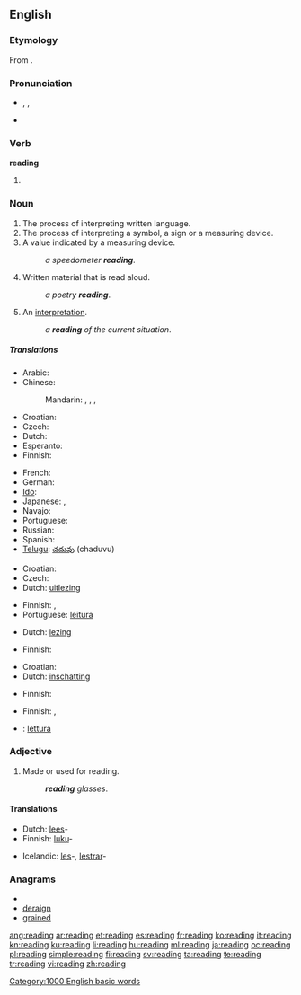 {{wikipedia|reading (disambiguation)}}
{{also|Reading}}
==English==
{{rank|broke|waiting|political|774|reading|German|seven|notice}}

===Etymology===
From {{suffix|read|ing}}.

===Pronunciation===
* {{enPR|rēd'ĭng}}, {{IPA|/ˈriːdɪŋ/}}, {{SAMPA|/"ri:dIN/}}
* {{audio|en-us-reading.ogg|Audio (US)}}
*: {{rhymes|iːdɪŋ}}

===Verb===
'''reading'''

# {{present participle of|read}}

===Noun===
{{wikipedia}}
{{en-noun|s|-}}

# The process of interpreting written language.
# The process of interpreting a symbol, a sign or a measuring device.
# A value indicated by a measuring device.
#: ''a speedometer '''reading'''''.
# Written material that is read aloud.
#: ''a poetry '''reading'''''.
# An [[interpretation]].
#: ''a '''reading''' of the current situation''.

=====Translations=====
{{trans-top|the process of interpreting written language}}
* Arabic: {{t|ar|قراءة|f|tr=qiraa'a}}
* Chinese:
*: Mandarin: {{t-|cmn|讀書|sc=Hani}},  {{t-|cmn|读书|tr=dúshū|sc=Hani}},  {{t-|cmn|閱讀|sc=Hani}},  {{t-|cmn|阅读|tr=yuèdú|sc=Hani}}
* Croatian: {{t-|hr|čitanje|n|alt=čìtānje}}
* Czech: {{t-|cs|čtení|n}}
* Dutch: {{t+|nl|lezen|n}}
* Esperanto: {{t-|eo|legado|xs=Esperanto}}
* Finnish: {{t-|fi|lukeminen}}
{{trans-mid}}
* French: {{t+|fr|lecture|f}}
* German: {{t|de|Lesen|n}}
* [[Ido]]: {{t|io|lektado|xs=Ido}}
* Japanese: {{t+|ja|読書|tr=どくしょ, dokusho}},  {{t|ja|読むこと|tr=よむこと, yomu-koto}}
* Navajo: {{tø|nv|óltaʼ}}
* Portuguese: {{t+|pt|leitura}}
* Russian: {{t|ru|чтение|n|tr=čténije}}
* Spanish: {{t+|es|lectura|f}}
* [[Telugu]]: [[చదువు]] (chaduvu)
{{trans-bottom}}

{{trans-top|the process of interpreting a symbol}}
* Croatian: {{t-|hr|čitanje|n|alt=čìtānje}}
* Czech: {{t-|cs|čtení|n}}
* Dutch: [[uitlezing]] {{f}}
{{trans-mid}}
* Finnish: {{t-|fi|lukeminen}}, {{t-|fi|tulkinta}}
* Portuguese: [[leitura]]
{{trans-bottom}}

{{trans-top|a value indicated by a measuring device}}
* Dutch: [[lezing]] {{f}}
{{trans-mid}}
* Finnish: {{t-|fi|lukema}}
{{trans-bottom}}

{{trans-top|written material that is read aloud}}
* Croatian: {{t-|hr|čitanje|n|alt=čìtānje}}
* Dutch: [[inschatting]] {{f}}
{{trans-mid}}
* Finnish: {{t|fi|lausunta}}
{{trans-bottom}}

{{trans-top|an interpretation}}
* Finnish: {{t-|fi|tulkinta}}, {{t|fi|lukeminen}}
{{trans-mid}}
{{trans-bottom}}

{{checktrans}}
* {{ttbc|Italian}}: [[lettura]] {{f}}

===Adjective===
{{en-adj|-}}

# Made or used for reading.
#: '''''reading''' glasses''.

====Translations====
{{trans-top|made or used for reading}}
* Dutch: [[lees]]-
* Finnish: [[luku]]-
{{trans-mid}}
* Icelandic: [[les]]-, [[lestrar]]-
{{trans-bottom}}

===Anagrams===
* {{alphagram|adeginr}}
* [[deraign#English|deraign]]
* [[grained#English|grained]]

[[Category:1000 English basic words]]

[[ang:reading]]
[[ar:reading]]
[[et:reading]]
[[es:reading]]
[[fr:reading]]
[[ko:reading]]
[[it:reading]]
[[kn:reading]]
[[ku:reading]]
[[li:reading]]
[[hu:reading]]
[[ml:reading]]
[[ja:reading]]
[[oc:reading]]
[[pl:reading]]
[[simple:reading]]
[[fi:reading]]
[[sv:reading]]
[[ta:reading]]
[[te:reading]]
[[tr:reading]]
[[vi:reading]]
[[zh:reading]]